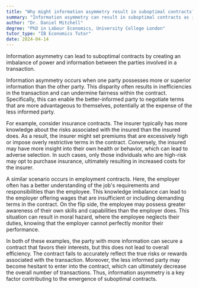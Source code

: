 ```yaml
---
title: "Why might information asymmetry result in suboptimal contracts?"
summary: "Information asymmetry can result in suboptimal contracts as it creates an imbalance of power and knowledge between contracting parties."
author: "Dr. Daniel Mitchell"
degree: "PhD in Labour Economics, University College London"
tutor_type: "IB Economics Tutor"
date: 2024-04-14
---
```


Information asymmetry can lead to suboptimal contracts by creating an imbalance of power and information between the parties involved in a transaction.

Information asymmetry occurs when one party possesses more or superior information than the other party. This disparity often results in inefficiencies in the transaction and can undermine fairness within the contract. Specifically, this can enable the better-informed party to negotiate terms that are more advantageous to themselves, potentially at the expense of the less informed party.

For example, consider insurance contracts. The insurer typically has more knowledge about the risks associated with the insured than the insured does. As a result, the insurer might set premiums that are excessively high or impose overly restrictive terms in the contract. Conversely, the insured may have more insight into their own health or behavior, which can lead to adverse selection. In such cases, only those individuals who are high-risk may opt to purchase insurance, ultimately resulting in increased costs for the insurer.

A similar scenario occurs in employment contracts. Here, the employer often has a better understanding of the job's requirements and responsibilities than the employee. This knowledge imbalance can lead to the employer offering wages that are insufficient or including demanding terms in the contract. On the flip side, the employee may possess greater awareness of their own skills and capabilities than the employer does. This situation can result in moral hazard, where the employee neglects their duties, knowing that the employer cannot perfectly monitor their performance.

In both of these examples, the party with more information can secure a contract that favors their interests, but this does not lead to overall efficiency. The contract fails to accurately reflect the true risks or rewards associated with the transaction. Moreover, the less informed party may become hesitant to enter into the contract, which can ultimately decrease the overall number of transactions. Thus, information asymmetry is a key factor contributing to the emergence of suboptimal contracts.
    